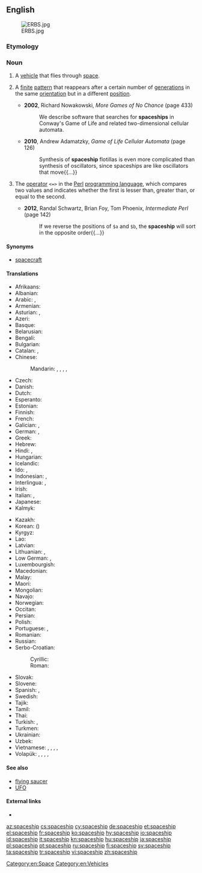 ==English==
[[File:ERBS.jpg|thumb]]

===Etymology===
{{compound|space|ship|lang=en}}

===Noun===
{{en-noun}}

# A [[vehicle]] that flies through [[space]].
# {{label|en|cellular automata}} A [[finite]] [[pattern]] that reappears after a certain number of [[generation]]s in the same [[orientation]] but in a different [[position]].
#* '''2002''', Richard Nowakowski, ''More Games of No Chance'' (page 433)
#*: We describe software that searches for '''spaceships''' in Conway's Game of Life and related two-dimensional cellular automata.
#* '''2010''', Andrew Adamatzky, ''Game of Life Cellular Automata'' (page 126)
#*: Synthesis of '''spaceship''' flotillas is even more complicated than synthesis of oscillators, since spaceships are like oscillators that move{{...}}
# {{label|en|computing|programming}} The [[operator]] <code><=></code> in the [[Perl]] [[programming language]], which compares two values and indicates whether the first is lesser than, greater than, or equal to the second.
#* '''2012''', Randal Schwartz, ‎Brian Foy, ‎Tom Phoenix, ''Intermediate Perl'' (page 142)
#*: If we reverse the positions of <code>$a</code> and <code>$b</code>, the '''spaceship''' will sort in the opposite order{{...}}

====Synonyms====
* {{sense|vehicle}} [[spacecraft]]

====Translations====
{{trans-top|vehicle that flies through space}}
* Afrikaans: {{t|af|ruimteskip}}
* Albanian: {{t|sq|anije kozmike|f}}
* Arabic: {{t|ar|سَفِينَة فَضَائِيَّة|f|tr=safīna faḍāʾiyya|f}}, {{t|ar|مَرْكَبَة فَضَائِيَّة|f|tr=markaba faḍāʾiyya|f}}
* Armenian: {{t|hy|տիեզերանավ}}
* Asturian: {{t|ast|nave espacial|f}}, {{t|ast|astronave|f}}
* Azeri: {{t|az|kosmik gəmisi}}
* Basque: {{t|eu|espazio-ontzi}}
* Belarusian: {{t|be|касмі́чны карабе́ль|m|sc=Cyrl}}
* Bengali: {{t|bn|মহাকাশযান|tr=môhakaśôyan|sc=Beng}}
* Bulgarian: {{t|bg|косми́чески ко́раб|m|sc=Cyrl}}
* Catalan: {{t|ca|nau espacial|f}}, {{t|ca|astronau|f}}
* Chinese:
*: Mandarin: {{t+|cmn|太空船|tr=tàikōngchuán|sc=Hani}}, {{t+|cmn|飛船|sc=Hani}}, {{t+|cmn|飞船|tr=fēichuán|sc=Hani}}, {{t+|cmn|宇宙飛船|sc=Hani}}, {{t|cmn|宇宙飞船|tr=yǔzhòu fēichuán|sc=Hani}}
* Czech: {{t|cs|kosmická loď|f}}
* Danish: {{t|da|rumskib|n}}
* Dutch: {{t+|nl|ruimteschip|n}}
* Esperanto: {{t|eo|kosmoŝipo}}
* Estonian: {{t|et|kosmoselaev}}
* Finnish: {{t+|fi|avaruusalus}}
* French: {{t+|fr|vaisseau spatial|m}}
* Galician: {{t|gl|nave espacial|f}}, {{t+|gl|astronave|f}}
* German: {{t+|de|Raumschiff|n}}, {{t+|de|Raumfahrzeug|n}}
* Greek: {{t+|el|διαστημόπλοιο|n}}
* Hebrew: {{t|he|סְפִינַת חָלָל|f|tr=sfiná khalal}}
* Hindi: {{t|hi|अंतरिक्ष यान|m}}, {{t|hi|अंतरिक्ष जहाज़|m}}
* Hungarian: {{t+|hu|űrhajó}}
* Icelandic: {{t+|is|geimskip|n}}
* Ido: {{t+|io|spaconavo}}, {{t|io|spaco-navo}}
* Indonesian: {{t|id|pesawat luar angkasa}}, {{t|id|pesawat ruang angkasa}}
* Interlingua: {{t|ia|astronave}}, {{t|ia|nave spatial}}
* Irish: {{t|ga|spásárthach}}
* Italian: {{t|it|astronave|f}}, {{t|it|nave spaziale|f}}
* Japanese: {{t+|ja|宇宙船|tr=うちゅうせん, uchūsen}}
* Kalmyk: {{t|xal|сансрин өңһц}}
{{trans-mid}}
* Kazakh: {{t|kk|ғарыш кемесі|sc=Cyrl}}
* Korean: {{t+|ko|우주선|sc=Hang}} ({{t+|ko|宇宙船|sc=Hani}})
* Kyrgyz: {{t|ky|космостук кемеси|sc=Cyrl}}
* Lao: {{t|lo|ຍານອະວະກາດ|sc=Laoo}}
* Latvian: {{t|lv|kosmosa kuģis|m}}
* Lithuanian: {{t+|lt|kosminis laivas|m}}, {{t|lt|erdvėlaivis|m}}
* Low German: {{t|nds|Ruumschipp|n}}, {{t|nds|Ruumfohrtüüg|n}}
* Luxembourgish: {{t|lb|Raumschëff}}
* Macedonian: {{t|mk|вселенски брод|m}}
* Malay: {{t|ms|kapal angkasa lepas}}
* Maori: {{t|mi|waka ātea}}
* Mongolian: {{t|mn|сансрын хөлөг|sc=Cyrl}}
* Navajo: {{t|nv|yá biyiʼgóó náádadiilwoʼígíí}}
* Norwegian: {{t|no|romskip|n}}
* Occitan: {{t|oc|astronau}}
* Persian: {{t|fa|کشتی فضایی|tr=kašti-ye fazâ'i}}
* Polish: {{t|pl|statek kosmiczny|m}}
* Portuguese: {{t+|pt|espaçonave|f}}, {{t|pt|nave espacial|f}}
* Romanian: {{t|ro|navă cosmică|f}}
* Russian: {{t+|ru|косми́ческий кора́бль|m}}
* Serbo-Croatian:
*: Cyrillic: {{t|sh|свемирски брод|m}}
*: Roman: {{t|sh|svemirski brod|m}}
* Slovak: {{t|sk|kozmická loď|f}}
* Slovene: {{t|sl|vesoljska ladja|f}}
* Spanish: {{t|es|nave espacial|f}}, {{t+|es|astronave|f}}
* Swedish: {{t+|sv|rymdskepp|n}}
* Tajik: {{t|tg|киштии кайҳонӣ}}
* Tamil: {{t+|ta|விண்கலம்|sc=Taml}}
* Thai: {{t|th|ยานอวกาศ|tr=yaan àwágàat}}
* Turkish: {{t+|tr|uzay gemisi}}, {{t+|tr|atılgan}}
* Turkmen: {{t|tk|kosmos gämisi}}
* Ukrainian: {{t|uk|космі́чний корабе́ль|m}}
* Uzbek: {{t|uz|kosmik kemasi}}
* Vietnamese: {{t|vi|như spacecraft}}, {{t|vi|phi thuyền}}, {{t|vi|tàu vũ trụ}}, {{t|vi|phi thuyền không gian}}, {{t|vi|thiết bị vũ trụ}}
* Volapük: {{t|vo|stelanaf}}, {{t|vo|levalanaf}}, {{t|vo|lespadanaf}}, {{t|vo|kosmonaf}}, {{t+|vo|sinaf}}
{{trans-bottom}}

====See also====
* [[flying saucer]]
* [[UFO]]

====External links====
* {{projectlink|wikipedia}}

[[Category:en:Space]]
[[Category:en:Vehicles]]

[[az:spaceship]]
[[cs:spaceship]]
[[cy:spaceship]]
[[de:spaceship]]
[[et:spaceship]]
[[el:spaceship]]
[[fr:spaceship]]
[[ko:spaceship]]
[[hy:spaceship]]
[[io:spaceship]]
[[id:spaceship]]
[[it:spaceship]]
[[kn:spaceship]]
[[hu:spaceship]]
[[ja:spaceship]]
[[pl:spaceship]]
[[pt:spaceship]]
[[ru:spaceship]]
[[fi:spaceship]]
[[sv:spaceship]]
[[ta:spaceship]]
[[tr:spaceship]]
[[vi:spaceship]]
[[zh:spaceship]]